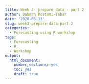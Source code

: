 ```yaml
---
title: Week 3- prepare data - part 2
author: Bahman Rostami-Tabar
date: '2020-03-13'
slug: week3-prepare-data-part-2
categories:
  - Forecasting using R workshop
tags:
  - Forecasting
  - R
  - Workshop
output: 
  html_document: 
    number_sections: yes
    toc: yes
    draft: true
---
```





